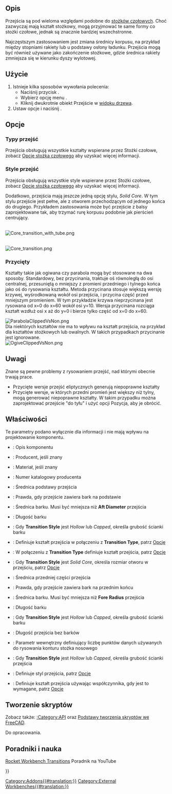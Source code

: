<languages/>

{{Docnav/pl
|[[Rocket_NoseCone/pl|Nose Cone]]
|[[Rocket_BodyTube/pl|Body Tube]]
|[[Rocket_Workbench/pl|środowisko pracy Rakieta]]
|IconL=Rocket_NoseCone.svg
|IconR=Rocket_BodyTube.svg
|IconC=RocketWorkbench.svg
}}

{{GuiCommand/pl
|Name=Rocket Transition
|Name/pl: Rakieta: Przejście
|MenuLocation=Rakieta → Przejście
|Workbenches=[[Rocket_Workbench/pl|Rakieta]]
|Version=0.19
}}

<span id="Description"></span>
==Opis==

Przejścia są pod wieloma względami podobne do [[Rocket_NoseCone/pl|stożków czołowych]]. Choć zazwyczaj mają kształt stożkowy, mogą przyjmować te same formy co stożki czołowe, jednak są znacznie bardziej wszechstronne.

Najczęstszym zastosowaniem jest zmiana średnicy korpusu, na przykład między stopniami rakiety lub u podstawy osłony ładunku. Przejścia mogą być również używane jako zakończenie stożkowe, gdzie średnica rakiety zmniejsza się w kierunku dyszy wylotowej.

<span id="Usage"></span>
==Użycie==

# Istnieje kilka sposobów wywołania polecenia:
#* Naciśnij przycisk {{Button|[[Image:Rocket_Transition.svg|16px]] [[Rocket_Transition/pl|Przejście]]}}.
#* Wybierz opcję menu {{MenuCommand|Rakieta → [[Image:Rocket_Transition.svg|16px]] Przejście}}.
#* Kliknij dwukrotnie obiekt Przejście w [[Tree_view/pl|widoku drzewa]].
# Ustaw opcje i naciśnij {{Button|OK}}.

<span id="Options"></span>
==Opcje==

<span id="Transition_Types"></span>
=== Typy przejść ===

Przejścia obsługują wszystkie kształty wspierane przez Stożki czołowe, zobacz [[Rocket_NoseCone/pl#Opcje|Opcje stożka czołowego]] aby uzyskać więcej informacji.

<span id="Transition_Styles"></span>
=== Style przejść ===

Przejścia obsługują wszystkie style wspierane przez Stożki czołowe, zobacz [[Rocket_NoseCone/pl#Opcje|Opcje stożka czołowego]] aby uzyskać więcej informacji.

Dodatkowo, przejścia mają jeszcze jedną opcję stylu, ''Solid Core''. W tym stylu przejście jest pełne, ale z otworem przechodzącym od jednego końca do drugiego. Przykładem zastosowania może być przejście z balsy zaprojektowane tak, aby trzymać rurę korpusu podobnie jak pierścień centrujący.

<br>
[[File:Core_transition_with_tube.png]]
{{Caption|Przejście z tylnym barkiem trzymającym rurę korpusu}}

<br>
[[File:Core_transition.png]]
{{Caption|Przejście z przednim i tylnym barkiem pokazującym wewnętrzny rdzeń}}

<span id="Clipped"></span>
=== Przycięty ===

Kształty takie jak ogiwana czy parabola mogą być stosowane na dwa sposoby. Standardowy, bez przycinania, traktuje oś równoległą do osi centralnej, przesuniętą o mniejszy z promieni przedniego i tylnego końca jako oś do rysowania kształtu. Metoda przycinana stosuje większą wersję krzywej, wyśrodkowaną wokół osi przejścia, i przycina część przed mniejszym promieniem. W tym przykładzie krzywa nieprzycinana jest rysowana od x=0 do x=60 wokół osi y=10. Wersja przycinana rozciąga kształt wzdłuż osi x aż do y=0 i bierze tylko część od x=0 do x=60.

[[File:ParabolaClippedVsNon.png]]
{{Caption|Krzywe przycinane i nieprzycinane dla przejścia parabolicznego}}<br>

Dla niektórych kształtów nie ma to wpływu na kształt przejścia, na przykład dla kształtów stożkowych lub owalnych. W takich przypadkach przycinanie jest ignorowane.<br>

[[File:OgiveClippedVsNon.png]]
{{Caption|Przycięte i nieprzycięte krzywe dla przejścia o kształcie owalnym}}<br>

<span id="Notes"></span>
==Uwagi==

Znane są pewne problemy z rysowaniem przejść, nad którymi obecnie trwają prace.
* Przycięte wersje przejść eliptycznych generują niepoprawne kształty
* Przycięte wersje, w których przedni promień jest większy niż tylny, mogą generować niepoprawne kształty. W takim przypadku można zaprojektować przejście "do tyłu" i użyć opcji Pozycja, aby je obrócić.

<span id="Properties"></span>
==Właściwości==

{{TitleProperty|Rocket Component}}

Te parametry podano wyłącznie dla informacji i nie mają wpływu na projektowanie komponentu.

* {{PropertyData|Description}}: Opis komponentu
* {{PropertyData|Manufacturer}}: Producent, jeśli znany
* {{PropertyData|Material}}: Materiał, jeśli znany
* {{PropertyData|Part Number}}: Numer katalogowy producenta

{{TitleProperty|Transition}}

* {{PropertyData|Aft Diameter}}: Średnica podstawy przejścia
* {{PropertyData|Aft Shoulder}}: Prawda, gdy przejście zawiera bark na podstawie
* {{PropertyData|Aft Shoulder Diameter}}: Średnica barku. Musi być mniejsza niż '''Aft Diameter''' przejścia
* {{PropertyData|Aft Shoulder Length}}: Długość barku
* {{PropertyData|Aft Shoulder Thickness}}: Gdy '''Transition Style''' jest ''Hollow'' lub ''Capped'', określa grubość ścianki barku
* {{PropertyData|Clipped}}: Definiuje kształt przejścia w połączeniu z '''Transition Type''', patrz [[#Opcje|Opcje]]
* {{PropertyData|Coefficient}}: W połączeniu z '''Transition Type''' definiuje kształt przejścia, patrz [[#Opcje|Opcje]]
* {{PropertyData|Core Diameter}}: Gdy '''Transition Style''' jest ''Solid Core'', określa rozmiar otworu w przejściu, patrz [[#Opcje|Opcje]]
* {{PropertyData|Fore Diameter}}: Średnica przedniej części przejścia
* {{PropertyData|Fore Shoulder}}: Prawda, gdy przejście zawiera bark na przednim końcu
* {{PropertyData|Fore Shoulder Diameter}}: Średnica barku. Musi być mniejsza niż '''Fore Radius''' przejścia
* {{PropertyData|Fore Shoulder Length}}: Długość barku
* {{PropertyData|Fore Shoulder Thickness}}: Gdy '''Transition Style''' jest ''Hollow'' lub ''Capped'', określa grubość ścianki barku
* {{PropertyData|Length}}: Długość przejścia bez barków
* {{PropertyData|Resolution}}: Parametr wewnętrzny definiujący liczbę punktów danych używanych do rysowania konturu stożka nosowego
* {{PropertyData|Thickness}}: Gdy '''Transition Style''' jest ''Hollow'' lub ''Capped'', określa grubość ścianki przejścia
* {{PropertyData|Transition Style}}: Definiuje styl przejścia, patrz [[#Opcje|Opcje]]
* {{PropertyData|Transition Type}}: Definiuje kształt przejścia używając współczynnika, gdy jest to wymagane, patrz [[#Opcje|Opcje]]

<span id="Scripting"></span>
==Tworzenie skryptów==

Zobacz także: [[:Category:API]] oraz [[FreeCAD_Scripting_Basics/pl|Podstawy tworzenia skryptów we FreeCAD]].

Do opracowania.

<span id="Tutorials_and_Learning"></span>
==Poradniki i nauka==

[https://youtu.be/O5Ze4MYAHNA Rocket Workbench Transitions] Poradnik na YouTube


{{Docnav/pl
|[[Rocket_NoseCone/pl|Nose Cone]]
|[[Rocket_BodyTube/pl|Body Tube]]
|[[Rocket_Workbench/pl|środowisko pracy Rakieta]]
|IconL=Rocket_NoseCone.svg
|IconR=Rocket_BodyTube.svg
|IconC=RocketWorkbench.svg
}}

{{Userdocnavi{{#translation:}}}}
[[Category:Addons{{#translation:}}]]
[[Category:External Workbenches{{#translation:}}]]